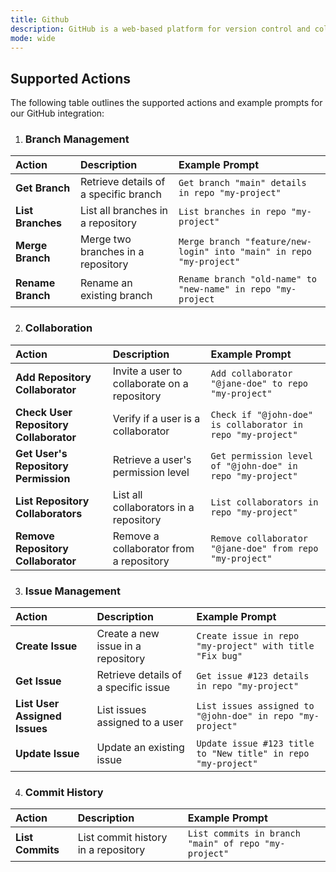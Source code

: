 ```yaml
---
title: Github
description: GitHub is a web-based platform for version control and collaboration on software development projects. 
mode: wide 
--- 
```

 
## Supported Actions
The following table outlines the supported actions and example prompts for our GitHub integration:

1. ### Branch Management

| Action          | Description                                         | Example Prompt                                                 |
| :-------------- | :--------------------------------------------------- | :---------------------------------------------------------------- |
|  **Get Branch**  | Retrieve details of a specific branch        | `Get branch "main" details in repo "my-project"` |
|  **List Branches**  | List all branches in a repository        | `List branches in repo "my-project"` |
|  **Merge Branch**  | Merge two branches in a repository        | `Merge branch "feature/new-login" into "main" in repo "my-project"` |
|  **Rename Branch**  | Rename an existing branch        | `Rename branch "old-name" to "new-name" in repo "my-project` |

2. ### Collaboration

| Action          | Description                                         | Example Prompt                                                 |
| :-------------- | :--------------------------------------------------- | :---------------------------------------------------------------- |
|  **Add Repository Collaborator**  | Invite a user to collaborate on a repository        | `Add collaborator "@jane-doe" to repo "my-project"` |
|  **Check User Repository Collaborator**  | Verify if a user is a collaborator        | `Check if "@john-doe" is collaborator in repo "my-project"` |
|  **Get User's Repository Permission**  | Retrieve a user's permission level        | `Get permission level of "@john-doe" in repo "my-project"` |
|  **List Repository Collaborators**  | List all collaborators in a repository      | `List collaborators in repo "my-project"` |
|  **Remove Repository Collaborator**  | Remove a collaborator from a repository      | `Remove collaborator "@jane-doe" from repo "my-project"` |

3. ### Issue Management

| Action          | Description                                         | Example Prompt                                                 |
| :-------------- | :--------------------------------------------------- | :---------------------------------------------------------------- |
|  **Create Issue**  | Create a new issue in a repository        | `Create issue in repo "my-project" with title "Fix bug"` |
|  **Get Issue**  | Retrieve details of a specific issue        | `Get issue #123 details in repo "my-project"` |
|  **List User Assigned Issues**  | List issues assigned to a user        | `List issues assigned to "@john-doe" in repo "my-project"` |
|  **Update Issue**  | Update an existing issue        | `Update issue #123 title to "New title" in repo "my-project"` |

4. ### Commit History


| Action          | Description                                         | Example Prompt                                                 |
| :-------------- | :--------------------------------------------------- | :---------------------------------------------------------------- |
|  **List Commits**  | List commit history in a repository        | `List commits in branch "main" of repo "my-project"` |

 